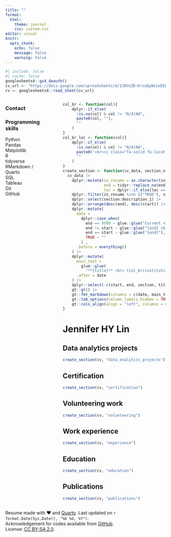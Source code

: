 ```yaml
---
title: ""
format: 
  html:
    theme: journal
    css: custom.css
editor: visual
knitr:
  opts_chunk: 
    echo: false
    message: false
    warning: false
---
```


```r
#| include: false
#| cache: false
googlesheets4::gs4_deauth()
cv_url <- "https://docs.google.com/spreadsheets/d/1CBVoZB-KrsoQyBe1xEEDdMF2ESj8IoaKrdzPdv3oFMs/edit#gid=917338460"
cv <- googlesheets4::read_sheet(cv_url)
```

<!-- Sidebar -->

::: columns
::: {.column .aside width="25%"}
<!-- <center><a href='https://beamilz.com' target='_blank'> ![](https://avatars.githubusercontent.com/u/42153618?v=4){width="80%" style="border-radius: 50%;"}</center> -->

</a>

### Contact

<left><span style="font-size: 1.5em;"> <a href='https://jhylin.github.io/Data_in_life_blog/' target='_blank'><i class="fa fa-home"></i></a> <a href='https://github.com/jhylin' target='_blank'><i class="fa-brands fa-github"></i></a> <a href='mailto:jennyhylin@gmail.com'><i class="fa fa-envelope"></i></a> <a href='https://twitter.com/jenhylin' target='_blank'><i class="fa-brands fa-twitter"></i></a> <a href='https://www.linkedin.com/in/jennifer-hy-lin-a9b86981/' target='_blank'><i class="fa-brands fa-linkedin"></i></a></left>

</span>

<!-- Hi! I'm a co-organizer of [R-Ladies São Paulo](https://www.instagram.com/rladiessaopaulo/) since 2018, and I have taught in several meetups and workshops. All the slides are available here: [beamilz.com/talks/](https://beamilz.com/talks/). I'm also a co-organizer of [satRday São Paulo](https://saopaulo2019.satrdays.org/) and [LatinR](https://latin-r.com/). -->

<!-- ### Teaching -->

<!-- <i class="fas fa-chalkboard-teacher"></i> [`tidyverse` certified trainer by RStudio](https://education.rstudio.com/trainers/people/milz+beatriz/). <br> <i class="fas fa-chalkboard-teacher"></i> [The Carpentries instructor](https://carpentries.org/). -->

<!-- ### Languages -->

<!-- **Portuguese:** Native <br> **English:** Proficient <br> **Spanish:** Proficient -->

<!-- ### Grants -->

<!-- <i class="far fa-star"></i> [rstudio::conf() 2022](https://www.rstudio.com/conference/) - Diversity Scholarship. -->

<!-- <i class="far fa-star"></i> [FAPESP](https://fapesp.br/). Doctorate Scholarship - 2019-2021. -->

<!-- <i class="far fa-star"></i> [useR! 2019](https://user2019.r-project.org/) - Diversity Scholarship. -->

<!-- <i class="far fa-star"></i> [LatinR 2019](https://latin-r.com/) - Diversity Scholarship. -->

<!-- ### Software review -->

<!-- <i class="fas fa-box-open"></i> [R OpenSci](https://ropensci.org/): [reviews available here](https://github.com/beatrizmilz/ropensci_reviews#ropensci-reviews). -->

<!-- ### Software -->

<!-- <i class="fas fa-box-open"></i> [Package {dados} - Available on CRAN](https://cienciadedatos.github.io/dados/) - Co-Author. -->

<!-- <br> -->

<!-- <i class="fas fa-box-open"></i> [Package {mananciais}](https://beatrizmilz.github.io/mananciais/) - Author, maintainer. -->

### Programming skills

<i class="fa-brands fa-python"></i> Python <br> <i class="fa-solid fa-table-cells"></i> Pandas <br> <i class="fa-solid fa-chart-column"></i> Matplotlib <br> <i class="fab fa-r-project"></i> R <br> <i class="fa-solid fa-chart-line"></i> tidyverse <br> <i class="fab fa-markdown"></i> RMarkdown / Quarto <br> <i class="fa-solid fa-database"></i> SQL <br> <i class="fa-solid fa-table-columns"></i> Tableau <br> <i class="fas fa-code-branch"></i> Git <br> <i class="fab fa-github"></i> GitHub <br> <!-- <i class="fab fa-markdown"></i> `Markdown` <br>  --> <!-- <i class="fab fa-html5"></i> `HTML` <br>  --> <!-- <i class="fab fa-css3-alt"></i> `CSS` <br> -->
:::

::: {.column width="5%"}
:::

::: {.column width="70%"}
<!-- Functions -->

```r
col_br <- function(col){
    dplyr::if_else(
      !is.na(col) & col != "N/A|NA", 
      paste0(col, ""),
      ""
    )
}
col_br_loc <- function(col){
    dplyr::if_else(
      !is.na(col) & col != "N/A|NA", 
      paste0('<br><i class="fa-solid fa-location-dot"></i> ', col),
      ""
    )
}
create_section <- function(cv_data, section_name){
  cv_data |>
    dplyr::mutate(in_resume = as.character(in_resume),
                  end = tidyr::replace_na(end, 9999),
                  loc = dplyr::if_else(loc == "Online", NA_character_, loc)) |>
    dplyr::filter(in_resume %in% c("TRUE"), section == section_name) |>
    dplyr::select(section:description_1) |>
    dplyr::arrange(desc(end), desc(start)) |>
    dplyr::mutate(
      date =
        dplyr::case_when(
          end == 9999 ~ glue::glue("Current <br> | <br> {start}"),
          end != start ~ glue::glue("{end} <br> | <br> {start}"),
          end == start ~ glue::glue("{end}"),
          TRUE ~ ""
        ) ,
      .before = everything()
    ) |>
    dplyr::mutate(
      main_text =
        glue::glue(
          "**{title}** <br> {col_br(institution)} {col_br(description_1)} {col_br_loc(loc)}"),
      .after = date
    ) |>
    dplyr::select(-c(start, end, section, title, institution, loc, description_1)) |>
    gt::gt() |>
    gt::fmt_markdown(columns = c(date, main_text)) |> 
    gt::tab_options(column_labels.hidden = TRUE, table.width = gt::pct(100)) |> 
    gt::cols_align(align = "left", columns = main_text)
}
```

<!-- Main content -->

# Jennifer HY Lin

## <i class="fa-solid fa-diagram-project"></i> Data analytics projects

```r
create_section(cv, "data_analytics_projects")
```

## <i class="fa-solid fa-certificate"></i> Certification

```r
create_section(cv, "certification")
```

## <i class="fa-solid fa-handshake-angle"></i> Volunteering work

```r
create_section(cv, "volunteering")
```

## <i class="fa-solid fa-briefcase"></i> Work experience

```r
create_section(cv, "experience")
```

## <i class="fa-solid fa-graduation-cap"></i> Education

```r
create_section(cv, "education")
```

## <i class="fa-solid fa-book"></i> Publications

```r
create_section(cv, "publications")
```
:::
:::

<!-- footer -->

<p class="footer">

Resume made with ❤️ and [Quarto](https://quarto.org/). Last updated on `r format.Date(Sys.Date(), "%b %d, %Y")`. <br> Acknowledgement for codes available from <i class="fa-brands fa-github"></i> [GitHub](https://github.com/beatrizmilz/resume/blob/master/docs/index.qmd). <br>License: [CC BY-SA 2.0](https://creativecommons.org/licenses/by-sa/2.0/).

</p>

```{=html}
<script src="https://kit.fontawesome.com/1bb720cc6f.js" crossorigin="anonymous"></script>
```
